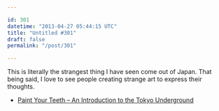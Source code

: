 ```yaml
---

id: 301
datetime: "2013-04-27 05:44:15 UTC"
title: "Untitled #301"
draft: false
permalink: "/post/301"

---
```


This is literally the strangest thing I have seen come out of Japan. That being said, I love to see people creating strange art to express their thoughts. 

 
 * [Paint Your Teeth – An Introduction to the Tokyo Underground](http://laughingsquid.com/paint-your-teeth-an-introduction-to-the-tokyo-underground/)



